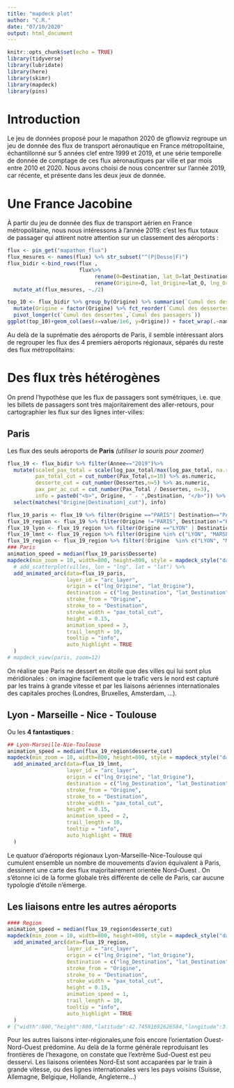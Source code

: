 ```yaml
---
title: "mapdeck plot"
author: "C.R."
date: "07/10/2020"
output: html_document
---
```


```r
knitr::opts_chunk$set(echo = TRUE)
library(tidyverse)
library(lubridate)
library(here)
library(skimr)
library(mapdeck)
library(pins)
```

# Introduction 
Le jeu de données proposé pour le mapathon 2020 de gflowviz regroupe un jeu de donnée des flux de transport aéronautique en France métropolitaine, échantillonné sur 5 années clef entre 1999 et 2019, et une série temporelle de donnée de comptage de ces flux aéronautiques par ville et par mois entre 2010 et 2020. Nous avons choisi de nous concentrer sur l'année 2019, car récente, et présente dans les deux jeux de donnée.

# Une France Jacobine

À partir du jeu de donnée des flux de transport aérien en France métropolitaine, nous nous intéressons à l'année 2019: c'est les flux totaux de passager qui attirent notre attention sur un classement des aéroports :

```r
flux <- pin_get("mapathon_flux") 
flux_mesures <- names(flux) %>% str_subset("^(P|Desse|F)")
flux_bidir <-bind_rows(flux , 
                       flux%>%
                            rename(O=Destination, lat_O=lat_Destination, lng_O=lng_Destination, Destination=Origine, lat_Destination=lat_Origine, lng_Destination=lng_Origine) %>%
                            rename(Origine=O, lat_Origine=lat_O, lng_Origine = lng_O)) %>% 
  mutate_at(flux_mesures, ~./2)

top_10 <- flux_bidir %>% group_by(Origine) %>% summarise(`Cumul des dessertes` = sum(Dessertes), `Cumul des passagers` = sum(Pax_Total)) %>% slice_max(`Cumul des dessertes`,n=15) %>% 
  mutate(Origine = factor(Origine) %>% fct_reorder(`Cumul des dessertes`)) %>% 
  pivot_longer(c(`Cumul des dessertes`,`Cumul des passagers`)) 
ggplot(top_10)+geom_col(aes(x=value/1e6, y=Origine)) + facet_wrap(.~name, scales="free_x")+ theme_minimal()+labs(title="Aéroports métropolitains", subtitle = "Top 15 des aéroports sur la base de leurs flux en 2019, source gflowviz/DGAC.csv")+xlab("Quantité (millions)")
```

Au delà de la suprématie des aéroports de Paris, il semble intéressant alors de regrouper les flux des 4 premiers aéroports régionaux, séparés du reste des flux métropolitains:

# Des flux très hétérogènes

On prend l'hypothèse que les flux de passagers sont symétriques, i.e. que les billets de passagers sont très majoritairement des aller-retours, pour cartographier les flux sur des lignes inter-villes:  

## Paris

Les flux des seuls aéroports de **Paris** *(utiliser la souris pour zoomer)*  
```r
flux_19 <- flux_bidir %>% filter(Annee=="2019")%>%
  mutate(scaled_pax_total = scale(log_pax_total/max(log_pax_total, na.rm = T))*5,
         pax_total_cut = cut_number(Pax_Total,n=10) %>% as.numeric,
         desserte_cut = cut_number(Dessertes,n=5) %>% as.numeric,
         pax_per_ac_cut = cut_number(Pax_Total / Dessertes, n=3),
         info = paste0("<b>", Origine, " - ",Destination, "</b>")) %>% 
  select(matches("Origine|Destination|_cut"), info)

flux_19_paris <- flux_19 %>% filter(Origine =="PARIS"| Destination=="PARIS")
flux_19_region <- flux_19 %>% filter(Origine !="PARIS", Destination!="PARIS")
flux_19_lyon <- flux_19_region %>% filter(Origine =="LYON" | Destination=="LYON")
flux_19_lmnt <- flux_19_region %>% filter(Origine %in% c("LYON", "MARSEILLE", "NICE", "TOULOUSE" ) | Destination %in% c("LYON", "MARSEILLE", "NICE", "TOULOUSE" ) )
flux_19_region <- flux_19_region %>% filter(!Origine  %in% c("LYON", "MARSEILLE", "NICE", "TOULOUSE" ),! Destination %in% c("LYON", "MARSEILLE", "NICE", "TOULOUSE" ))
### Paris
animation_speed = median(flux_19_paris$Desserte)
mapdeck(min_zoom = 10, width=800, height=800, style = mapdeck_style("dark"), zoom = 12) %>% 
  # add_scatterplot(villes, lon = "lng", lat = "lat") %>% 
  add_animated_arc(data=flux_19_paris, 
                   layer_id = "arc_layer",
                   origin = c("lng_Origine", "lat_Origine"),
                   destination = c("lng_Destination", "lat_Destination"),
                   stroke_from = "Origine",
                   stroke_to = "Destination",
                   stroke_width = "pax_total_cut",
                   height = 0.15,
                   animation_speed = 3, 
                   trail_length = 10,
                   tooltip = "info",
                   auto_highlight = TRUE
  )
# mapdeck_view(paris, zoom=12)
```

On réalise que Paris ne dessert en étoile que des villes qui lui sont plus méridionales : on imagine facilement que le trafic vers le nord est capturé par les trains à grande vitesse et par les liaisons aériennes internationales des capitales proches (Londres, Bruxelles, Amsterdam, ...).  

## Lyon - Marseille - Nice - Toulouse

Ou les **4 fantastiques** :  
```r
## Lyon-Marseille-Nie-Toulouse
animation_speed = median(flux_19_region$desserte_cut)
mapdeck(min_zoom = 10, width=800, height=800, style = mapdeck_style("dark"), zoom = 12) %>% 
  add_animated_arc(data=flux_19_lmnt, 
                   layer_id = "arc_layer",
                   origin = c("lng_Origine", "lat_Origine"),
                   destination = c("lng_Destination", "lat_Destination"),
                   stroke_from = "Origine",
                   stroke_to = "Destination",
                   stroke_width = "pax_total_cut",
                   height = 0.15,
                   animation_speed = 2, 
                   trail_length = 10,
                   tooltip = "info",
                   auto_highlight = TRUE
  )
```

Le quatuor d'aéroports régionaux Lyon-Marseille-Nice-Toulouse qui cumulent ensemble un nombre de mouvements d'avion équivalent à Paris, dessinent une carte des flux majoritairement orientée Nord-Ouest . On s'étonne ici de la forme globale très différente de celle de Paris, car aucune typologie d'étoile n'émerge.

## Les liaisons entre les autres aéroports


```r
#### Region
animation_speed = median(flux_19_region$desserte_cut)
mapdeck(min_zoom = 10, width=800, height=800, style = mapdeck_style("dark"), zoom = 12) %>% 
  add_animated_arc(data=flux_19_region, 
                   layer_id = "arc_layer",
                   origin = c("lng_Origine", "lat_Origine"),
                   destination = c("lng_Destination", "lat_Destination"),
                   stroke_from = "Origine",
                   stroke_to = "Destination",
                   stroke_width = "pax_total_cut",
                   height = 0.15,
                   animation_speed = 1, 
                   trail_length = 10,
                   tooltip = "info",
                   auto_highlight = TRUE
  )
# {"width":800,"height":800,"latitude":42.74501692626584,"longitude":3.3660180772866637,"zoom":4.486958848949292,"bearing":0,"pitch":0,"altitude":1.5,"maxZoom":20,"minZoom":0,"maxPitch":60,"minPitch":0,"viewId":"htmlwidget-021fe0742bc41b2a1042","viewBounds":{"north":51.27151704433172,"east":15.908495509645219,"south":32.86213386433999,"west":-9.176459355071712},"interactionState":{"isDragging":false,"isPanning":false,"isRotating":false}}


```

Pour les autres liaisons inter-régionales,une fois encore l'orientation Ouest-Nord-Ouest prédomine. Au delà de la forme générale reproduisant les frontières de l'hexagone, on constate que l'extrême Sud-Ouest est peu desservi. Les liaisons orientées Nord-Est sont accaparées par le train à grande vitesse, ou des lignes internationales vers les pays voisins (Suisse, Allemagne, Belgique, Hollande, Angleterre...)

